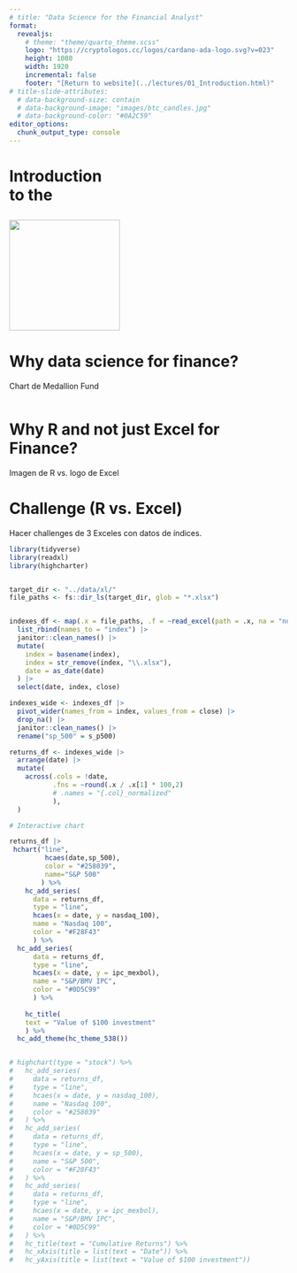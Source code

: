 ```yaml
---
# title: "Data Science for the Financial Analyst"
format: 
  revealjs:
    # theme: "theme/quarto_theme.scss"
    logo: "https://cryptologos.cc/logos/cardano-ada-logo.svg?v=023"
    height: 1080
    width: 1920
    incremental: false
    footer: "[Return to website](../lectures/01_Introduction.html)"
# title-slide-attributes:
  # data-background-size: contain
  # data-background-image: "images/btc_candles.jpg"
  # data-background-color: "#0A2C59"
editor_options: 
  chunk_output_type: console
---
```


#  {background-image="../img/wallpaper/bbg_test6.jpeg" background-color="#000000"}

<h1 class="title_h1">

Introduction<br /> to the

</h1>

<!-- `r fontawesome::fa("github", "white")` [github.com/asolisc/data-science-for-finance](https://github.com/asolisc/data-science-for-finance) -->

![](https://raw.githubusercontent.com/rstudio/hex-stickers/master/PNG/tidyverse.png){.absolute top="25" left="650" width="200"}

<!-- From bottom left to upper right: -->

# Why data science for finance?

Chart de Medallion Fund

```r

```

# Why R and not just Excel for Finance?

Imagen de R vs. logo de Excel

# Challenge (R vs. Excel)

Hacer challenges de 3 Exceles con datos de índices.

<!-- -- hacer grafiquita dinámica, etc. --- -->

```r
library(tidyverse)
library(readxl)
library(highcharter)


target_dir <- "../data/xl/"
file_paths <- fs::dir_ls(target_dir, glob = "*.xlsx")


indexes_df <- map(.x = file_paths, .f = ~read_excel(path = .x, na = "null")) |> 
  list_rbind(names_to = "index") |> 
  janitor::clean_names() |> 
  mutate(
    index = basename(index),
    index = str_remove(index, "\\.xlsx"),
    date = as_date(date)
  ) |> 
  select(date, index, close) 

indexes_wide <- indexes_df |> 
  pivot_wider(names_from = index, values_from = close) |> 
  drop_na() |> 
  janitor::clean_names() |> 
  rename("sp_500" = s_p500)

returns_df <- indexes_wide |> 
  arrange(date) |> 
  mutate(
    across(.cols = !date, 
           .fns = ~round(.x / .x[1] * 100,2)
           # .names = "{.col}_normalized"
           ),
  )

# Interactive chart

returns_df |> 
 hchart("line",
         hcaes(date,sp_500),
         color = "#258039",
         name="S&P 500"
        ) %>%
    hc_add_series(
      data = returns_df,
      type = "line", 
      hcaes(x = date, y = nasdaq_100),
      name = "Nasdaq 100",
      color = "#F28F43"
      ) %>%
  hc_add_series(
      data = returns_df,
      type = "line", 
      hcaes(x = date, y = ipc_mexbol),
      name = "S&P/BMV IPC",
      color = "#0D5C99"
      ) %>%
  
    hc_title(
    text = "Value of $100 investment"
    ) %>% 
  hc_add_theme(hc_theme_538())


# highchart(type = "stock") %>%
#   hc_add_series(
#     data = returns_df,
#     type = "line",
#     hcaes(x = date, y = nasdaq_100),
#     name = "Nasdaq 100",
#     color = "#258039"
#   ) %>%
#   hc_add_series(
#     data = returns_df,
#     type = "line",
#     hcaes(x = date, y = sp_500),
#     name = "S&P 500",
#     color = "#F28F43"
#   ) %>%
#   hc_add_series(
#     data = returns_df,
#     type = "line",
#     hcaes(x = date, y = ipc_mexbol),
#     name = "S&P/BMV IPC",
#     color = "#0D5C99"
#   ) %>%
#   hc_title(text = "Cumulative Returns") %>%
#   hc_xAxis(title = list(text = "Date")) %>%
#   hc_yAxis(title = list(text = "Value of $100 investment"))


```

